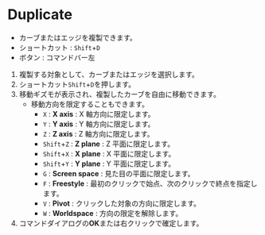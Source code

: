 # Duplicate

- カーブまたはエッジを複製できます。
- ショートカット : `Shift`+`D`
- ボタン : コマンドバー左

1. 複製する対象として、カーブまたはエッジを選択します。
2. ショートカット`Shift`+`D`を押します。
3. 移動ギズモが表示され、複製したカーブを自由に移動できます。
   - 移動方向を限定することもできます。
     - `X` : **X axis** : X 軸方向に限定します。
     - `Y` : **Y axis** : Y 軸方向に限定します。
     - `Z` : **Z axis** : Z 軸方向に限定します。
     - `Shift`+`Z` : **Z plane** : Z 平面に限定します。
     - `Shift`+`X` : **X plane** : X 平面に限定します。
     - `Shift`+`Y` : **Y plane** : Y 平面に限定します。
     - `G` : **Screen space** : 見た目の平面に限定します。
     - `F` : **Freestyle** : 最初のクリックで始点、次のクリックで終点を指定します。
     - `V` : **Pivot** : クリックした対象の方向に限定します。
     - `W` : **Worldspace** : 方向の限定を解除します。
4. コマンドダイアログの**OK**または右クリックで確定します。
